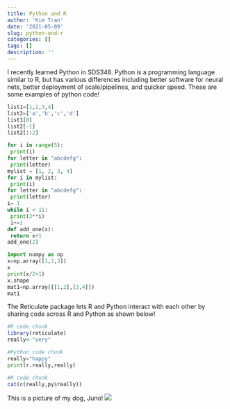 ```yaml
---
title: Python and R
author: 'Kim Tran'
date: '2021-05-09'
slug: python-and-r
categories: []
tags: []
description: ''
---
```

I recently learned Python in SDS348. Python is a programming language similar to R, but has various differences including better software for neural nets, better deployment of scale/pipelines, and quicker speed. These are some examples of python code!

```python
list1=[1,2,3,4] 
list2=['a','b','c','d']
list1[0]
list2[-1]
list2[::2]
```   

```python
for i in range(5):
 print(i)
for letter in "abcdefg":
 print(letter)
mylist = [1, 2, 3, 4]
for i in mylist:
 print(i)
for letter in "abcdefg":
 print(letter)
i= 1
while i < 11:
 print(2**i)
 i+=1
def add_one(x):
 return x+1
add_one(2)
```

```python
import numpy as np
x=np.array([1,2,3])
x
print(x/2+1)
x.shape
mat1=np.array([[1,2],[3,4]])
mat1
```


The Reticulate package lets R and Python interact with each other by sharing code across R and Python as shown below!
```R
#R code chunk
library(reticulate)
really<-"very"
```

```python
#Python code chunk
really="happy"
print(r.really,really)
```  
```R
#R code chunk
cat(c(really,py$really))
```

This is a picture of my dog, Juno!
![](/post/2021-05-09-python-and-r_files/juno.jpeg)

